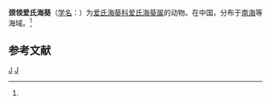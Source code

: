{{Speciesbox
| taxon = Edwardsia collaris
| authority = (Stimpson, 1855)<ref name='id9765'>{{cite web| url =http://www.bioinfo.cn/db05/BjdwSpecies.php?action=view&id=9765| title =颈领爱氏海葵| work =《中国动物物种编目数据库》| publisher =中国科学院微生物研究所| author =中国科学院动物研究所| accessdate =2009-04-16| deadurl =yes| archiveurl =https://web.archive.org/web/20160305080641/http://www.bioinfo.cn/db05/BjdwSpecies.php?action=view&id=9765| archivedate =2016-03-05}}</ref><ref>{{cite web|url=http://www.marinespecies.org/aphia.php?p=taxdetails&id=411026|title=Edwardsia collaris Stimpson, 1856|website=WoRMS - World Register of Marine Species|language=en|access-date=2019-02-09}}</ref>
}}

'''颈领爱氏海葵'''（[[学名|学名]]：{{lang|la|''Edwardsia collaris''}}）为[[爱氏海葵科|爱氏海葵科]][[爱氏海葵属|爱氏海葵属]]的动物。在中国，分布于[[南海|南海]]等海域。<ref name='id9765'/>

== 参考文献 ==
{{reflist}}

{{Taxonbar|from=Q1959826}}

[[Category:爱氏海葵属|J]]
[[Category:_1855年描述的动物|J]]